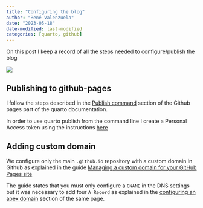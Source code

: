 ```yaml
---
title: "Configuring the blog"
author: "René Valenzuela"
date: "2023-05-18"
date-modified: last-modified
categories: [quarto, github]
---
```


On this post I keep a record of all the steps needed to configure/publish the blog

![](thumbnail.jpg)

## Publishing to github-pages

I follow the steps described in the [Publish command](https://quarto.org/docs/publishing/github-pages.html#publish-command) section of the Github pages part of the quarto documentation.

In order to use quarto publish from the command line I create a Personal Access token using the instructions [here](https://docs.github.com/en/authentication/keeping-your-account-and-data-secure/creating-a-personal-access-token#creating-a-fine-grained-personal-access-token)

## Adding custom domain

We configure only the main `.github.io` repository with a custom domain in Github as explained in the guide [Managing a custom domain for your GitHub Pages site](https://docs.github.com/en/pages/configuring-a-custom-domain-for-your-github-pages-site/managing-a-custom-domain-for-your-github-pages-site#about-custom-domain-configuration)

The guide states that you must only configure a `CNAME` in the DNS settings but it was necessary to add four `A Record` as explained in the [configuring an apex domain](https://docs.github.com/en/pages/configuring-a-custom-domain-for-your-github-pages-site/managing-a-custom-domain-for-your-github-pages-site#configuring-an-apex-domain) section of the same page.

